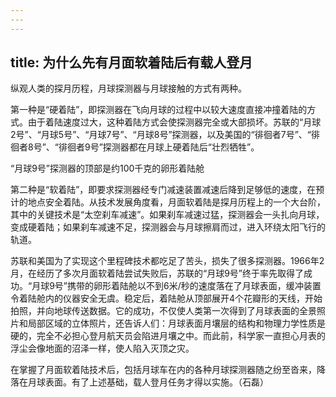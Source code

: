 ```yaml
---
---
---
```

title: 为什么先有月面软着陆后有载人登月
---




纵观人类的探月历程，月球探测器与月球接触的方式有两种。

第一种是“硬着陆”，即探测器在飞向月球的过程中以较大速度直接冲撞着陆的方式。由于着陆速度过大，这种着陆方式会使探测器完全或大部损坏。苏联的“月球2号”、“月球5号”、“月球7号”、“月球8号”探测器，以及美国的“徘徊者7号”、“徘徊者8号”、“徘徊者9号”探测器都在月球上硬着陆后“壮烈牺牲”。

“月球9号”探测器的顶部是约100千克的卵形着陆舱



第二种是“软着陆”，即要求探测器经专门减速装置减速后降到足够低的速度，在预计的地点安全着陆。从技术发展角度看，月面软着陆是探月历程上的一个大台阶，其中的关键技术是“太空刹车减速”。如果刹车减速过猛，探测器会一头扎向月球，变成硬着陆；如果刹车减速不足，探测器会与月球擦肩而过，进入环绕太阳飞行的轨道。

苏联和美国为了实现这个里程碑技术都吃足了苦头，损失了很多探测器。1966年2月，在经历了多次月面软着陆尝试失败后，苏联的“月球9号”终于率先取得了成功。“月球9号”携带的卵形着陆舱以不到6米/秒的速度落在了月球表面，缓冲装置令着陆舱内的仪器安全无虞。稳定后，着陆舱从顶部展开4个花瓣形的天线，开始拍照，并向地球传送数据。它的成功，不仅使人类第一次得到了月球表面的全景照片和局部区域的立体照片，还告诉人们：月球表面月壤层的结构和物理力学性质是硬的，完全不必担心登月航天员会陷进月壤之中。而此前，科学家一直担心月表的浮尘会像地面的沼泽一样，使人陷入灭顶之灾。

在掌握了月面软着陆技术后，包括月球车在内的各种月球探测器随之纷至沓来，降落在月球表面。有了上述基础，载人登月任务才得以实施。（石磊）